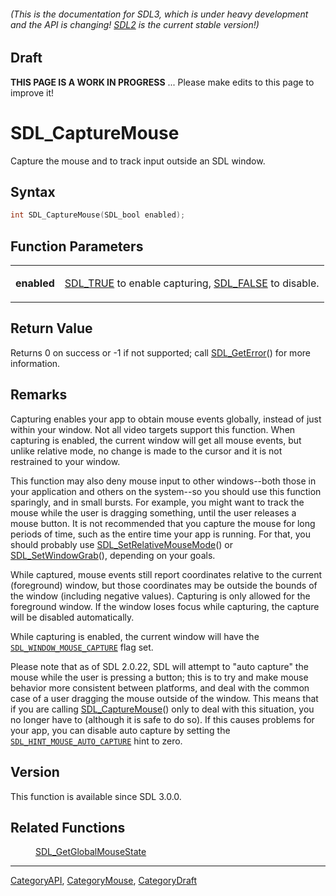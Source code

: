 ====== (This is the documentation for SDL3, which is under heavy development and the API is changing! [https://wiki.libsdl.org/ SDL2] is the current stable version!) ======

== Draft ==

'''THIS PAGE IS A WORK IN PROGRESS''' ... Please make edits to this page to improve it!


<!-- #*^*^*^*^*See https://wiki.libsdl.org/SGFunctions for details on editing this page*^*^*^*^* -->
= SDL_CaptureMouse =

Capture the mouse and to track input outside an SDL window.

== Syntax ==

<syntaxhighlight lang='c'>
int SDL_CaptureMouse(SDL_bool enabled);
</syntaxhighlight>

== Function Parameters ==

{|
|'''enabled'''
|[[SDL_TRUE]] to enable capturing, [[SDL_FALSE]] to disable.
|}

== Return Value ==

Returns 0 on success or -1 if not supported; call [[SDL_GetError]]() for
more information.

== Remarks ==

Capturing enables your app to obtain mouse events globally, instead of just
within your window. Not all video targets support this function. When
capturing is enabled, the current window will get all mouse events, but
unlike relative mode, no change is made to the cursor and it is not
restrained to your window.

This function may also deny mouse input to other windows--both those in
your application and others on the system--so you should use this function
sparingly, and in small bursts. For example, you might want to track the
mouse while the user is dragging something, until the user releases a mouse
button. It is not recommended that you capture the mouse for long periods
of time, such as the entire time your app is running. For that, you should
probably use [[SDL_SetRelativeMouseMode]]() or [[SDL_SetWindowGrab]](),
depending on your goals.

While captured, mouse events still report coordinates relative to the
current (foreground) window, but those coordinates may be outside the
bounds of the window (including negative values). Capturing is only allowed
for the foreground window. If the window loses focus while capturing, the
capture will be disabled automatically.

While capturing is enabled, the current window will have the
<code>[[SDL_WINDOW_MOUSE_CAPTURE]]</code> flag set.

Please note that as of SDL 2.0.22, SDL will attempt to "auto capture" the
mouse while the user is pressing a button; this is to try and make mouse
behavior more consistent between platforms, and deal with the common case
of a user dragging the mouse outside of the window. This means that if you
are calling [[SDL_CaptureMouse]]() only to deal with this situation, you no
longer have to (although it is safe to do so). If this causes problems for
your app, you can disable auto capture by setting the
<code>[[SDL_HINT_MOUSE_AUTO_CAPTURE]]</code> hint to zero.

== Version ==

This function is available since SDL 3.0.0.

== Related Functions ==

:[[SDL_GetGlobalMouseState]]

----
[[CategoryAPI]], [[CategoryMouse]], [[CategoryDraft]]
<!-- #See the Style Guide for instructions on editing the footer. -->


